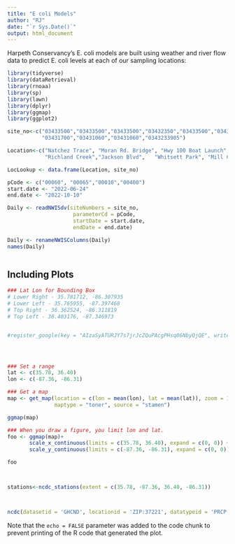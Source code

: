 ```yaml
---
title: "E coli Models"
author: "RJ"
date: "`r Sys.Date()`"
output: html_document
---
```


Harpeth Conservancy's E. coli models are built using weather and river flow data to predict E. coli levels at each of our sampling locations:



```r

library(tidyverse)
library(dataRetrieval)
library(rnoaa)
library(sp)
library(lawn)
library(dplyr)
library(ggmap)
library(ggplot2)

```



```r

site_no<-c("03433500","03433500","03433500","03432350","03433500","03434500","03431700",
           "03431700","03431060","03431060","0343233905")

Location<-c("Natchez Trace", "Moran Rd. Bridge", "Hwy 100 Boat Launch", "Lowhead Dam",  "Coley Davis", "Hwy 70",            
            "Richland Creek","Jackson Blvd",   "Whitsett Park", "Mill Creek Greenway", "Lewisburg Pike")

LocLookup <- data.frame(Location, site_no)

pCode <- c("00060", "00065","00010","00400")
start.date <- "2022-06-24"
end.date <- "2022-10-10"

Daily <- readNWISdv(siteNumbers = site_no,
                     parameterCd = pCode,
                     startDate = start.date,
                     endDate = end.date)

Daily <- renameNWISColumns(Daily)
names(Daily)



```

## Including Plots



```r

### Lat Lon for Bounding Box
# Lower Right - 35.781712, -86.307935
# Lower Left - 35.765955, -87.397468
# Top Right - 36.362524, -86.311819
# Top Left - 36.403176, -87.346973


#register_google(key = "AIzaSyATURJY7s7jrJcZQuPAcgPHsq06NbyQjQE", write = TRUE)




### Set a range
lat <- c(35.78, 36.40)                
lon <- c(-87.36, -86.31)   

### Get a map
map <- get_map(location = c(lon = mean(lon), lat = mean(lat)), zoom = 11,
               maptype = "toner", source = "stamen")

ggmap(map)

### When you draw a figure, you limit lon and lat.      
foo <- ggmap(map)+
       scale_x_continuous(limits = c(35.78, 36.40), expand = c(0, 0)) +
       scale_y_continuous(limits = c(-87.36, -86.31), expand = c(0, 0))

foo



stations<-ncdc_stations(extent = c(35.78, -87.36, 36.40, -86.31))



ncdc(datasetid = 'GHCND', locationid = 'ZIP:37221', datatypeid = 'PRCP', startdate = start.date, enddate = end.date, limit = 5)  


```

Note that the `echo = FALSE` parameter was added to the code chunk to prevent printing of the R code that generated the plot.
